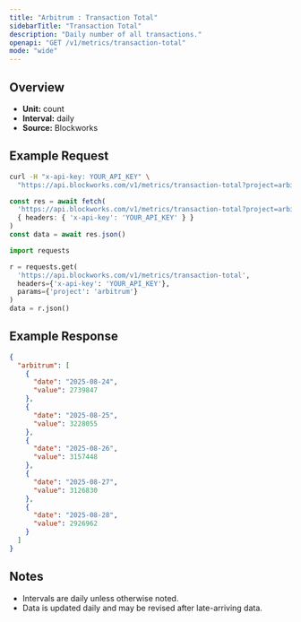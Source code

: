 ```yaml
---
title: "Arbitrum : Transaction Total"
sidebarTitle: "Transaction Total"
description: "Daily number of all transactions."
openapi: "GET /v1/metrics/transaction-total"
mode: "wide"
---
```


## Overview

- **Unit:** count
- **Interval:** daily
- **Source:** Blockworks

## Example Request

<CodeGroup>

```bash cURL
curl -H "x-api-key: YOUR_API_KEY" \
  "https://api.blockworks.com/v1/metrics/transaction-total?project=arbitrum"
```

```typescript TypeScript
const res = await fetch(
  'https://api.blockworks.com/v1/metrics/transaction-total?project=arbitrum',
  { headers: { 'x-api-key': 'YOUR_API_KEY' } }
)
const data = await res.json()
```

```python Python
import requests

r = requests.get(
  'https://api.blockworks.com/v1/metrics/transaction-total',
  headers={'x-api-key': 'YOUR_API_KEY'},
  params={'project': 'arbitrum'}
)
data = r.json()
```

</CodeGroup>

## Example Response

```json
{
  "arbitrum": [
    {
      "date": "2025-08-24",
      "value": 2739847
    },
    {
      "date": "2025-08-25",
      "value": 3228055
    },
    {
      "date": "2025-08-26",
      "value": 3157448
    },
    {
      "date": "2025-08-27",
      "value": 3126830
    },
    {
      "date": "2025-08-28",
      "value": 2926962
    }
  ]
}
```

## Notes
- Intervals are daily unless otherwise noted.
- Data is updated daily and may be revised after late-arriving data.
